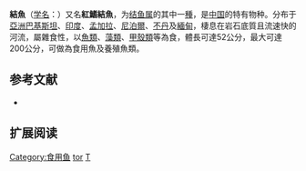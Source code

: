 {{Speciesbox
| image = FMIB 45847 Puntius (Barbodes) camtacanthus.jpeg
| status = NT
| status_system = IUCN3.1
| genus = Tor
| species = tor
| authority = ([[弗朗西斯·布坎南-漢密爾頓|Hamilton]], 1882)
| synonyms = *''Barbus megalepis''<br /><small>McClelland, 1839</small>
*''Barbus tor''<br /><small>Hamilton, 1822</small>
*''Cyprinus tor''<br /><small>Hamilton, 1822</small>
*''Puntius tor''<br /><small>Hamilton, 1822</small>
*''Tor hamiltoni''<br /><small>Gray, 1834</small>
*''Tor hamiltonii''<br /><small>Gray, 1834</small>
}}

'''結魚'''（[[学名|学名]]：{{lang|la|''Tor tor''}}）又名'''紅鰭結魚'''，为[[结鱼属|结鱼属]]的其中一[[種|種]]，是[[中国|中国]]的特有物种。分布于[[亞洲|亞洲]][[巴基斯坦|巴基斯坦]]、[[印度|印度]]、[[孟加拉|孟加拉]]、[[尼泊爾|尼泊爾]]、[[不丹|不丹]]及[[緬甸|緬甸]]，棲息在岩石底質且流速快的河流，屬雜食性，以[[魚類|魚類]]、[[藻類|藻類]]、[[甲殼類|甲殼類]]等為食，體長可達52公分，最大可達200公分，可做為食用魚及養殖魚類。

== 参考文献 ==
*{{FishBase_species|genus=Tor|species=tor|year=2011|month=12}}

== 扩展阅读 ==
{{refbegin}}
{{wikispecies-inline|Tor tor|結魚}}
{{refend}}
{{Taxonbar|from=Q147660}}

[[Category:食用鱼|Category:食用鱼]]
[[Category:結魚属|tor]]
[[Category:1822年描述的魚類|T]]


{{鯉形目小作品}}